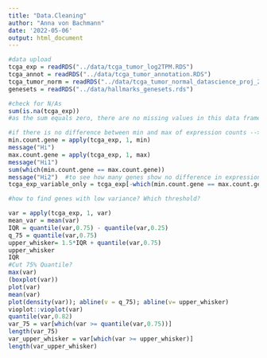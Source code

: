 ```yaml
---
title: "Data.Cleaning"
author: "Anna von Bachmann"
date: '2022-05-06'
output: html_document
---
```



```r
#data upload
tcga_exp = readRDS("../data/tcga_tumor_log2TPM.RDS")
tcga_annot = readRDS("../data/tcga_tumor_annotation.RDS")
tcga_tumor_norm = readRDS("../data/tcga_tumor_normal_datascience_proj_2022.RDS")
genesets = readRDS("../data/hallmarks_genesets.rds")
```

```r
#check for N/As
sum(is.na(tcga_exp))
#as the sum equals zero, there are no missing values in this data frame 
```

```r
#if there is no difference between min and max of expression counts --> genes will be removed
min.count.gene = apply(tcga_exp, 1, min)
message("Hi")
max.count.gene = apply(tcga_exp, 1, max)
message("Hi1")
sum(which(min.count.gene == max.count.gene)) 
message("Hi2")  #to see how many genes show no difference in expression
tcga_exp_variable_only = tcga_exp[-which(min.count.gene == max.count.gene)]#to remove the genes from these genes from the data set

#how to find genes with low variance? Which threshold?
```

```r
var = apply(tcga_exp, 1, var)
mean_var = mean(var)
IQR = quantile(var,0.75) - quantile(var,0.25)
q_75 = quantile(var,0.75)
upper_whisker= 1.5*IQR + quantile(var,0.75)
upper_whisker
IQR
#Cut 75% Quantile?
max(var)
(boxplot(var))
plot(var)
mean(var)
plot(density(var)); abline(v = q_75); abline(v= upper_whisker)
vioplot::vioplot(var)
quantile(var,0.82)
var_75 = var[which(var >= quantile(var,0.75))]
length(var_75)
var_upper_whisker = var[which(var >= upper_whisker)]
length(var_upper_whisker)


```
